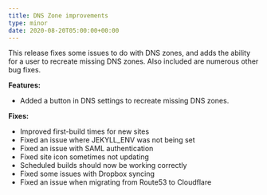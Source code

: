 ```yaml
---
title: DNS Zone improvements
type: minor
date: 2020-08-20T05:00:00+00:00
---
```


This release fixes some issues to do with DNS zones, and adds the ability for a user to recreate missing DNS zones. Also included are numerous other bug fixes.

**Features:**

* Added a button in DNS settings to recreate missing DNS zones.

**Fixes:**

* Improved first-build times for new sites
* Fixed an issue where JEKYLL\_ENV was not being set
* Fixed an issue with SAML authentication
* Fixed site icon sometimes not updating
* Scheduled builds should now be working correctly
* Fixed some issues with Dropbox syncing
* Fixed an issue when migrating from Route53 to Cloudflare